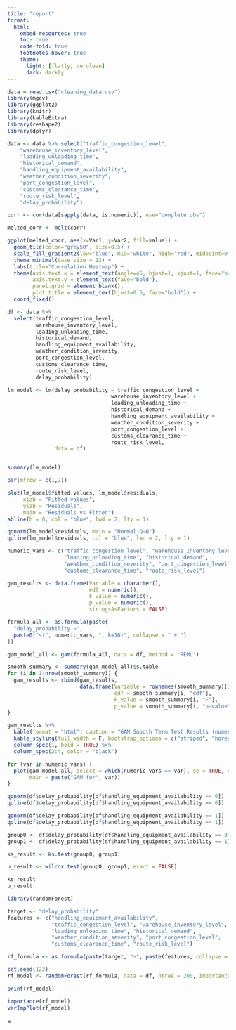 ---
title: "report"
format:
  html:
    embed-resources: true
    toc: true
    code-fold: true
    footnotes-hover: true
    theme: 
      light: [flatly, cerulean]
      dark: darkly 
---

```{r}
data = read.csv("cleaning_data.csv")
library(mgcv)
library(ggplot2)
library(knitr)
library(kableExtra)
library(reshape2)
library(dplyr)
```

```{r}

data <- data %>% select("traffic_congestion_level",
    "warehouse_inventory_level",
    "loading_unloading_time",
    "historical_demand",
    "handling_equipment_availability",
    "weather_condition_severity",
    "port_congestion_level",
    "customs_clearance_time",
    "route_risk_level",
    "delay_probability")

corr <- cor(data[sapply(data, is.numeric)], use="complete.obs")

melted_corr <- melt(corr)

ggplot(melted_corr, aes(x=Var1, y=Var2, fill=value)) +
  geom_tile(color="grey50", size=0.5) +  
  scale_fill_gradient2(low="blue", mid="white", high="red", midpoint=0, limit=c(-1,1), name="Correlation") +
  theme_minimal(base_size = 12) +
  labs(title="Correlation Heatmap") +
  theme(axis.text.x = element_text(angle=45, hjust=1, vjust=1, face="bold"),
        axis.text.y = element_text(face="bold"),
        panel.grid = element_blank(),
        plot.title = element_text(hjust=0.5, face="bold")) +
  coord_fixed()
```

```{r}
df <- data %>% 
  select(traffic_congestion_level, 
         warehouse_inventory_level,
         loading_unloading_time,
         historical_demand,
         handling_equipment_availability,
         weather_condition_severity,
         port_congestion_level,
         customs_clearance_time,
         route_risk_level,
         delay_probability)

lm_model <- lm(delay_probability ~ traffic_congestion_level + 
                                 warehouse_inventory_level +
                                 loading_unloading_time +
                                 historical_demand +
                                 handling_equipment_availability +
                                 weather_condition_severity +
                                 port_congestion_level +
                                 customs_clearance_time +
                                 route_risk_level, 
               data = df)


summary(lm_model)
```

```{r}
par(mfrow = c(1,2))  

plot(lm_model$fitted.values, lm_model$residuals,
     xlab = "Fitted values",
     ylab = "Residuals",
     main = "Residuals vs Fitted")
abline(h = 0, col = "blue", lwd = 2, lty = 1)  

qqnorm(lm_model$residuals, main = "Normal Q-Q")
qqline(lm_model$residuals, col = "blue", lwd = 2, lty = 1)
```

```{r}
numeric_vars <- c("traffic_congestion_level", "warehouse_inventory_level",
                  "loading_unloading_time", "historical_demand",
                  "weather_condition_severity", "port_congestion_level",
                  "customs_clearance_time", "route_risk_level")

gam_results <- data.frame(Variable = character(),
                          edf = numeric(),
                          F_value = numeric(),
                          p_value = numeric(),
                          stringsAsFactors = FALSE)

formula_all <- as.formula(paste(
  "delay_probability ~",
  paste0("s(", numeric_vars, ", k=10)", collapse = " + ")
))

gam_model_all <- gam(formula_all, data = df, method = "REML")

smooth_summary <- summary(gam_model_all)$s.table
for (i in 1:nrow(smooth_summary)) {
  gam_results <- rbind(gam_results,
                       data.frame(Variable = rownames(smooth_summary)[i],
                                  edf = smooth_summary[i, "edf"],
                                  F_value = smooth_summary[i, "F"],
                                  p_value = smooth_summary[i, "p-value"]))
}

gam_results %>%
  kable(format = "html", caption = "GAM Smooth Term Test Results (numeric only)") %>%
  kable_styling(full_width = F, bootstrap_options = c("striped", "hover", "condensed")) %>%
  column_spec(1, bold = TRUE) %>%
  column_spec(2:4, color = "black")

for (var in numeric_vars) {
  plot(gam_model_all, select = which(numeric_vars == var), se = TRUE, rug = TRUE,
       main = paste("GAM for", var))
}

```

```{r}
qqnorm(df$delay_probability[df$handling_equipment_availability == 0])
qqline(df$delay_probability[df$handling_equipment_availability == 0])

qqnorm(df$delay_probability[df$handling_equipment_availability == 1])
qqline(df$delay_probability[df$handling_equipment_availability == 1])

```

```{r}
group0 <- df$delay_probability[df$handling_equipment_availability == 0]
group1 <- df$delay_probability[df$handling_equipment_availability == 1]

ks_result <- ks.test(group0, group1)

u_result <- wilcox.test(group0, group1, exact = FALSE)

ks_result
u_result
```

```{r}
library(randomForest)

target <- "delay_probability"
features <- c("handling_equipment_availability",
              "traffic_congestion_level", "warehouse_inventory_level",
              "loading_unloading_time", "historical_demand",
              "weather_condition_severity", "port_congestion_level",
              "customs_clearance_time", "route_risk_level")

rf_formula <- as.formula(paste(target, "~", paste(features, collapse = " + ")))

set.seed(123)
rf_model <- randomForest(rf_formula, data = df, ntree = 200, importance = TRUE)

print(rf_model)

importance(rf_model)
varImpPlot(rf_model)

```

=
